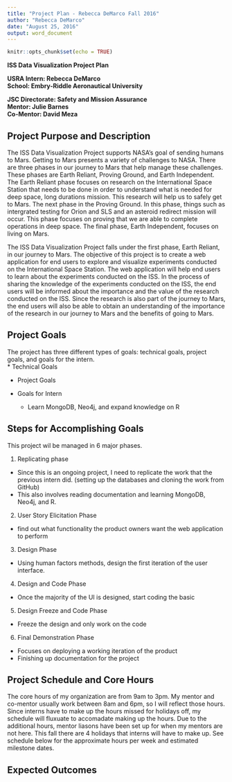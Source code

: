 ```yaml
---
title: "Project Plan - Rebecca DeMarco Fall 2016"
author: "Rebecca DeMarco"
date: "August 25, 2016"
output: word_document
---
```


```r
knitr::opts_chunk$set(echo = TRUE)
```

**ISS Data Visualization Project Plan**  

**USRA Intern: Rebecca DeMarco**  
**School: Embry-Riddle Aeronautical University**  

**JSC Directorate: Safety and Mission Assurance**  
**Mentor: Julie Barnes**  
**Co-Mentor: David Meza**  


## Project Purpose and Description 

The ISS Data Visualization Project supports NASA's goal of sending humans to Mars. Getting to Mars presents a variety of challenges to NASA. There are three phases in our journey to Mars that help manage these challenges. These phases are Earth Reliant, Proving Ground, and Earth Independent. The Earth Reliant phase focuses on research on the International Space Station that needs to be done in order to understand what is needed for deep space, long durations mission. This research will help us to safely get to Mars. The next phase in the Proving Ground. In this phase, things such as intergrated testing for Orion and SLS and an asteroid redirect mission will occur. This phase focuses on proving that we are able to complete operations in deep space. The final phase, Earth Independent, focuses on living on Mars.  

The ISS Data Visualization Project falls under the first phase, Earth Reliant, in our journey to Mars. The objective of this project is to create a web application for end users to explore and visualize experiments conducted on the International Space Station. The web application will help end users to learn about the experiments conducted on the ISS. In the process of sharing the knowledge of the experiments conducted on the ISS, the end users will be informed about the importance and the value of the research conducted on the ISS. Since the research is also part of the journey to Mars, the end users will also be able to obtain an understanding of the importance of the research in our journey to Mars and the benefits of going to Mars. 

## Project Goals 
The project has three different types of goals: technical goals, project goals, and goals for the intern.  
* Technical Goals 
  
* Project Goals 
  
* Goals for Intern 
  + Learn MongoDB, Neo4j, and expand knowledge on R 

## Steps for Accomplishing Goals 

This project wil be managed in 6 major phases. 

1. Replicating phase
  + Since this is an ongoing project, I need to replicate the work that the previous intern did. (setting up the databases and cloning the work from GitHub)
  + This also involves reading documentation and learning MongoDB, Neo4j, and R.
2. User Story Elicitation Phase
  + find out what functionality the product owners want the web application to perform
3. Design Phase
  + Using human factors methods, design the first iteration of the user interface.
4. Design and Code Phase
  + Once the majority of the UI is designed, start coding the basic
5. Design Freeze and Code Phase
  + Freeze the design and only work on the code
6. Final Demonstration Phase
  + Focuses on deploying a working iteration of the product
  + Finishing up documentation for the project
  

## Project Schedule and Core Hours 

The core hours of my organization are from 9am to 3pm. My mentor and co-mentor usually work between 8am and 6pm, so I will reflect those hours. Since interns have to make up the hours missed for holidays off, my schedule will fluxuate to accomadate making up the hours. Due to the additional hours, mentor liasons have been set up for when my mentors are not here. This fall there are 4 holidays that interns will have to make up. See schedule below for the approximate hours per week and estimated milestone dates. 

## Expected Outcomes 
